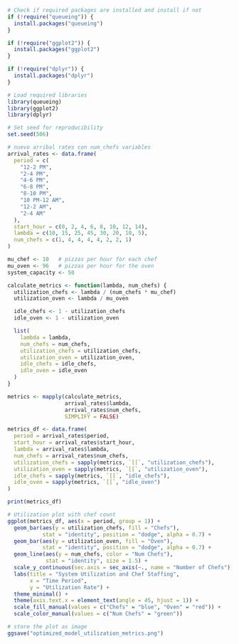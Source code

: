 ```r
# Check if required packages are installed and install if not
if (!require("queueing")) {
  install.packages("queueing")
}

if (!require("ggplot2")) {
  install.packages("ggplot2")
}

if (!require("dplyr")) {
  install.packages("dplyr")
}

# Load required libraries
library(queueing)
library(ggplot2)
library(dplyr)

# Set seed for reproducibility
set.seed(506)
```


```r
# nuevo arribal rates con num_chefs variables
arrival_rates <- data.frame(
  period = c(
    "12-2 PM",
    "2-4 PM",
    "4-6 PM",
    "6-8 PM",
    "8-10 PM",
    "10 PM-12 AM",
    "12-2 AM",
    "2-4 AM"
  ),
  start_hour = c(0, 2, 4, 6, 8, 10, 12, 14),
  lambda = c(10, 15, 25, 45, 30, 20, 10, 5),
  num_chefs = c(1, 4, 4, 4, 4, 2, 2, 1)
)

mu_chef <- 10   # pizzas per hour for each chef
mu_oven <- 96   # pizzas per hour for the oven
system_capacity <- 50
```


```r
calculate_metrics <- function(lambda, num_chefs) {
  utilization_chefs <- lambda / (num_chefs * mu_chef)
  utilization_oven <- lambda / mu_oven

  idle_chefs <- 1 - utilization_chefs
  idle_oven <- 1 - utilization_oven

  list(
    lambda = lambda,
    num_chefs = num_chefs,
    utilization_chefs = utilization_chefs,
    utilization_oven = utilization_oven,
    idle_chefs = idle_chefs,
    idle_oven = idle_oven
  )
}
```

```r
metrics <- mapply(calculate_metrics,
                  arrival_rates$lambda,
                  arrival_rates$num_chefs,
                  SIMPLIFY = FALSE)

metrics_df <- data.frame(
  period = arrival_rates$period,
  start_hour = arrival_rates$start_hour,
  lambda = arrival_rates$lambda,
  num_chefs = arrival_rates$num_chefs,
  utilization_chefs = sapply(metrics, `[[`, "utilization_chefs"),
  utilization_oven = sapply(metrics, `[[`, "utilization_oven"),
  idle_chefs = sapply(metrics, `[[`, "idle_chefs"),
  idle_oven = sapply(metrics, `[[`, "idle_oven")
)

print(metrics_df)
```

```r
# Utilization plot with chef count
ggplot(metrics_df, aes(x = period, group = 1)) +
  geom_bar(aes(y = utilization_chefs, fill = "Chefs"), 
           stat = "identity", position = "dodge", alpha = 0.7) +
  geom_bar(aes(y = utilization_oven, fill = "Oven"), 
           stat = "identity", position = "dodge", alpha = 0.7) +
  geom_line(aes(y = num_chefs, color = "Num Chefs"), 
            stat = "identity", size = 1.5) +
  scale_y_continuous(sec.axis = sec_axis(~., name = "Number of Chefs")) +
  labs(title = "System Utilization and Chef Staffing",
       x = "Time Period",
       y = "Utilization Rate") +
  theme_minimal() +
  theme(axis.text.x = element_text(angle = 45, hjust = 1)) +
  scale_fill_manual(values = c("Chefs" = "blue", "Oven" = "red")) +
  scale_color_manual(values = c("Num Chefs" = "green"))

# store the plot as image
ggsave("optimized_model_utilization_metrics.png")
```